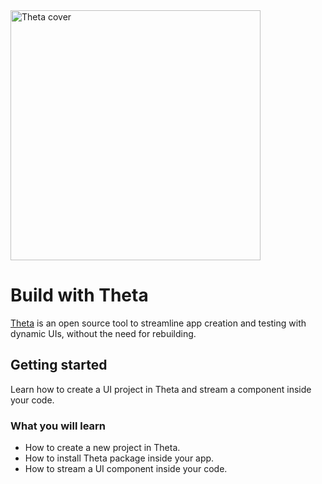 <img src="https://raw.githubusercontent.com/buildwiththeta/buildwiththeta/main/docs/assets/website_cover.jpg" width="400" alt="Theta cover"/>

# Build with Theta
[Theta](https://buildwiththeta.com) is an open source tool to streamline app creation and testing with dynamic UIs, without the need for rebuilding.

## Getting started
Learn how to create a UI project in Theta and stream a component inside your code.

### What you will learn
- How to create a new project in Theta.
- How to install Theta package inside your app.
- How to stream a UI component inside your code.